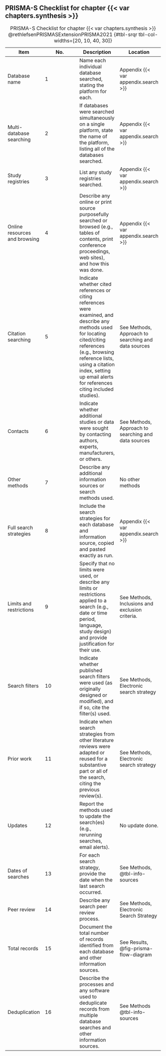 ## PRISMA-S Checklist for chapter {{< var chapters.synthesis >}} {.appendix}

| Item                          | No. | Description                                                                                                                                                                                                                                                        | Location                                            |
|------------------|------------------|-------------------|-------------------|
| Database name                 | 1   | Name each individual database searched, stating the platform for each.                                                                                                                                                                                             | Appendix {{< var appendix.search >}}                |
| Multi-database searching      | 2   | If databases were searched simultaneously on a single platform, state the name of the platform, listing all of the databases searched.                                                                                                                             | Appendix {{< var appendix.search >}}                |
| Study registries              | 3   | List any study registries searched.                                                                                                                                                                                                                                | Appendix {{< var appendix.search >}}                |
| Online resources and browsing | 4   | Describe any online or print source purposefully searched or browsed (e.g., tables of contents, print conference proceedings, web sites), and how this was done.                                                                                                   | Appendix {{< var appendix.search >}}                |
| Citation searching            | 5   | Indicate whether cited references or citing references were examined, and describe any methods used for locating cited/citing references (e.g., browsing reference lists, using a citation index, setting up email alerts for references citing included studies). | See Methods, Approach to searching and data sources |
| Contacts                      | 6   | Indicate whether additional studies or data were sought by contacting authors, experts, manufacturers, or others.                                                                                                                                                  | See Methods, Approach to searching and data sources |
| Other methods                 | 7   | Describe any additional information sources or search methods used.                                                                                                                                                                                                | No other methods                                    |
| Full search strategies        | 8   | Include the search strategies for each database and information source, copied and pasted exactly as run.                                                                                                                                                          | Appendix {{< var appendix.search >}}                |
| Limits and restrictions       | 9   | Specify that no limits were used, or describe any limits or restrictions applied to a search (e.g., date or time period, language, study design) and provide justification for their use.                                                                          | See Methods, Inclusions and exclusion criteria.     |
| Search filters                | 10  | Indicate whether published search filters were used (as originally designed or modified), and if so, cite the filter(s) used.                                                                                                                                      | See Methods, Electronic search strategy             |
| Prior work                    | 11  | Indicate when search strategies from other literature reviews were adapted or reused for a substantive part or all of the search, citing the previous review(s).                                                                                                   | See Methods, Electronic search strategy             |
| Updates                       | 12  | Report the methods used to update the search(es) (e.g., rerunning searches, email alerts).                                                                                                                                                                         | No update done.                                     |
| Dates of searches             | 13  | For each search strategy, provide the date when the last search occurred.                                                                                                                                                                                          | See Methods, @tbl-info-sources                      |
| Peer review                   | 14  | Describe any search peer review process.                                                                                                                                                                                                                           | See Methods, Electronic Search Strategy             |
| Total records                 | 15  | Document the total number of records identified from each database and other information sources.                                                                                                                                                                  | See Results, @fig-prisma-flow-diagram               |
| Deduplication                 | 16  | Describe the processes and any software used to deduplicate records from multiple database searches and other information sources.                                                                                                                                 | See Methods @tbl-info-sources                       |

: PRISMA-S Checklist for chapter {{< var chapters.synthesis >}} @rethlefsenPRISMASExtensionPRISMA2021 {#tbl-srqr tbl-col-widths=\[20, 10, 40, 30\]}